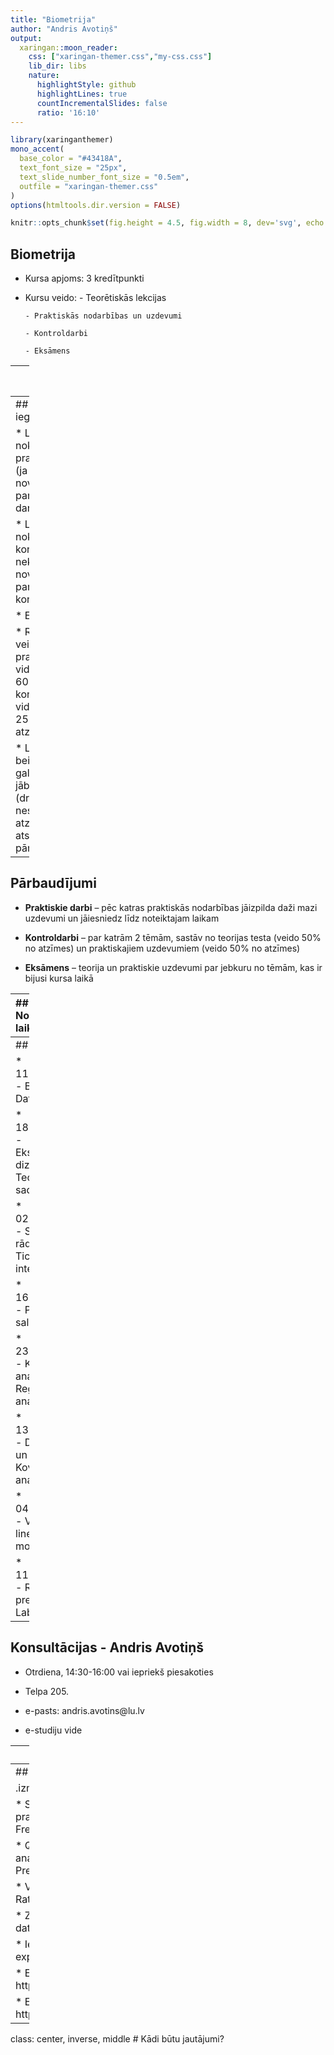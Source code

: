 ```yaml
---
title: "Biometrija"
author: "Andris Avotiņš"
output:
  xaringan::moon_reader:
    css: ["xaringan-themer.css","my-css.css"]
    lib_dir: libs
    nature:
      highlightStyle: github
      highlightLines: true
      countIncrementalSlides: false
      ratio: '16:10'
---
```

```r
library(xaringanthemer)
mono_accent(
  base_color = "#43418A",
  text_font_size = "25px",
  text_slide_number_font_size = "0.5em",
  outfile = "xaringan-themer.css"
)
options(htmltools.dir.version = FALSE)
```
```r
knitr::opts_chunk$set(fig.height = 4.5, fig.width = 8, dev='svg', echo = TRUE, message = FALSE, warning = FALSE)
```


## Biometrija

* Kursa apjoms: 3 kredītpunkti

* Kursu veido:
      - Teorētiskās lekcijas
      
      - Praktiskās nodarbības un uzdevumi
      
      - Kontroldarbi
      
      - Eksāmens

---
## Kursa formāts

* Kontaktlekcijas

* e-kurss

* Visi uzdevumi un kontroldarbi iesniedzami e-studiju vidē

---
## Vērtējuma iegūšana

* Laicīgi nokārtoti visi praktiskie darbi (ja nekārto, tad
novērtējums ir 0 par attiecīgo darbu)

* Laicīgi nokārtoti visi kontroldarbi (ja nekārto, tad novērtējums
ir 0 par attiecīgo kontroldarbu)

* Eksāmens

* Rezultāts veidojas kā 15% praktisko darbu vidējā atzīme, 60%
kontroldarbu vidējā atzīme un 25% eksāmena atzīme

* Lai sekmīgu beigtu kursu, gala atzīmei ir jābūt sekmīgai (drīkst būt nesekmīga atzīme kādā no atsevišķiem pārbaudījumiem)

---
## Pārbaudījumi

* **Praktiskie darbi** – pēc katras praktiskās nodarbības jāizpilda daži mazi uzdevumi un jāiesniedz līdz
noteiktajam laikam

* **Kontroldarbi** – par katrām 2 tēmām, sastāv no teorijas testa
(veido 50% no atzīmes) un praktiskajiem uzdevumiem (veido
50% no atzīmes)

* **Eksāmens** – teorija un praktiskie uzdevumi par jebkuru no
tēmām, kas ir bijusi kursa laikā

---
## Nodarbību laiki

* Lekcijas

   Pirmdiena (335.-336. telpa), 8.30 - 10.00 (kopā 8 lekcijas)
  
* Praktiskās nodarbības/darbi (sākot ar 11. 09.2023.)
  3. grupa (208. telpa): Pirmdiena, 12.30 - 14.00
  
  1. grupa (204. telpa): Pirmdiena, 14.30 - 16.00
  
  2. grupa (208. telpa): Otrdiena, 12.30 - 14.00
  
  4. grupa (208. telpa): Otrdiena, 14.30 - 16.00

.defin[
Citas grupas laikā var ierasties tikai iepriekš saskaņojot ar pasniedzēju!
]

---
## Lekcijas

* 11.09.2022. - Biometrija. Dati.

* 18.09.2022. - Eksperimentu dizains. Teorētiskie sadalījumi

* 02.10.2022. - Statistiskie rādītāji un Ticamības intervāli

* 16.10.2022. - Paraugkopu salīdzināšana

* 23.10.2022. - Korelācijas analīze un Regresijas analīze

* 13.11.2022. - Dispersijas un Kovariācijas analīze

* 04.12.2022. - Vispārējie lineārie modeļi

* 11.12.2022. - Rezultātu prezentēšana. Labs attēls



---
## Konsultācijas - Andris Avotiņš

* Otrdiena, 14:30-16:00 vai iepriekš piesakoties

* Telpa 205.

* e-pasts: andris.avotins@lu.lv

* e-studiju vide


---
## Kursa materiāli

* e-studiju vidē:

      * Prezentācijas

      * Datu faili

      * Kodu faili

---
## Literatūra

.izm75[
* Liepa I., 1974. Biometrija.

* Sokal R.R., Rohlf, F.J. 1995. Biometry: the principles and practice of statistics in biological research. New Yourk, W.H. Freeman and Company, 887 pp 

* Quinn G.P., Keough M.J., 2002. Experimental design and data analysis for biologists. Cambridge, UK, Cambridge University Press 537 pp.

* Verzani, J., 2005. Using R for introductory statistics. Boca Raton : Chapman & Hall/CRC 414 pp.

* Zuur, A.F., Ieno, E.N., Smith, G.M., 2007. Analysing ecological data. Springer, 672 p.

* Ieno, E.N., Zuur, A.F., 2015. A beginner’s guide to data exploration and visualization with R. Highland Statistics, 164 p

* Elferts, D., 2016. Praktiskā biometrija. Pieejama
http://delferts.github.io/gramatas/praktiska_biometrija/index.html

* Elferts, D., 2016. ggplot2 grafiskā sistēma. Pieejama http://delferts.github.io/gramatas/ggplot2_gramata/index.html
]

---
class: center, inverse, middle
# Kādi būtu jautājumi?